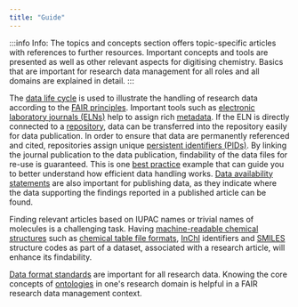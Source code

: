 ```yaml
---
title: "Guide"
---
```



:::info Info:
The topics and concepts section offers topic-specific articles with references to further resources. Important concepts and tools are presented as well as other relevant aspects for digitising chemistry. Basics that are important for research data management for all roles and all domains are explained in detail.
:::

The [data life cycle](/docs/topics/data_life_cycle) is used to illustrate the handling of research data according to the [FAIR principles](/docs/topics/fair). Important tools such as [electronic laboratory journals (ELNs)](/docs/topics/eln) help to assign rich [metadata](/docs/topics/metadata). If the ELN is directly connected to a [repository](/docs/topics/repositories), data can be transferred into the repository easily for data publication. In order to ensure that data are permanently referenced and cited, repositories assign unique [persistent identifiers (PIDs)](/docs/topics/pid). By linking the journal publication to the data publication, findability of the data files for re-use is guaranteed. This is one [best practice](/docs/topics/best_practice) example that can guide you to better understand how efficient data handling works.
[Data availability statements](/data_availability_statement) are also important for publishing data, as they indicate where the data supporting the findings reported in a published article can be found.

Finding relevant articles based on IUPAC names or trivial names of molecules is a challenging task. Having [machine-readable chemical structures](/docs/topics/machine-readable_chemical_structures) such as [chemical table file formats](/docs/topics/ct_files), [InChI](/docs/topics/inchi) identifiers and [SMILES](/docs/topics/smiles) structure codes as part of a dataset, associated with a research article, will enhance its findability.

[Data format standards](/docs/topics/format_standards) are important for all research data.
Knowing the core concepts of [ontologies](/docs/topics/ontology) in one's research domain is helpful in a FAIR research data management context.
